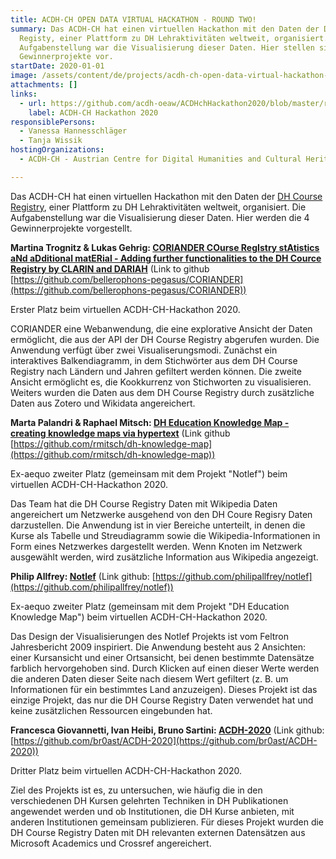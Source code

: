 ```yaml
---
title: ACDH-CH OPEN DATA VIRTUAL HACKATHON - ROUND TWO!
summary: Das ACDH-CH hat einen virtuellen Hackathon mit den Daten der DH Course
  Registy, einer Plattform zu DH Lehraktivitäten weltweit, organisiert. Die
  Aufgabenstellung war die Visualisierung dieser Daten. Hier stellen sich die 4
  Gewinnerprojekte vor.
startDate: 2020-01-01
image: /assets/content/de/projects/acdh-ch-open-data-virtual-hackathon-round-two/csm_acdh_event_hackathon_opendata_2nd_200c52d720.png
attachments: []
links:
  - url: https://github.com/acdh-oeaw/ACDHchHackathon2020/blob/master/results.md
    label: ACDH-CH Hackathon 2020
responsiblePersons:
  - Vanessa Hannesschläger
  - Tanja Wissik
hostingOrganizations:
  - ACDH-CH - Austrian Centre for Digital Humanities and Cultural Heritage

---
```

Das ACDH-CH hat einen virtuellen Hackathon mit den Daten der [DH Course Registry](https://dhcr.clarin-dariah.eu/), einer Plattform zu DH Lehraktivitäten weltweit, organisiert. Die Aufgabenstellung war die Visualisierung dieser Daten. Hier werden die 4 Gewinnerprojekte vorgestellt.

**Martina Trognitz & Lukas Gehrig: [CORIANDER COurse RegIstry stAtistics aNd aDditional matERial - Adding further functionalities to the DH Cource Registry by CLARIN and DARIAH](https://github.com/bellerophons-pegasus/CORIANDER)** (Link to github [https://github.com/bellerophons-pegasus/CORIANDER](https://github.com/bellerophons-pegasus/CORIANDER))

Erster Platz beim virtuellen ACDH-CH-Hackathon 2020.

CORIANDER eine Webanwendung, die eine explorative Ansicht der Daten ermöglicht, die aus der API der DH Course Registry abgerufen wurden. Die Anwendung verfügt über zwei Visualiserungsmodi. Zunächst ein interaktives Balkendiagramm, in dem Stichwörter aus dem DH Course Registry nach Ländern und Jahren gefiltert werden können. Die zweite Ansicht ermöglicht es, die Kookkurrenz von Stichworten zu visualisieren. Weiters wurden die Daten aus dem DH Course Registry durch zusätzliche Daten aus Zotero und Wikidata angereichert.

**Marta Palandri & Raphael Mitsch: [DH Education Knowledge Map - creating knowledge maps via hypertext](https://github.com/rmitsch/dh-knowledge-map)** (Link github [https://github.com/rmitsch/dh-knowledge-map](https://github.com/rmitsch/dh-knowledge-map))

Ex-aequo zweiter Platz (gemeinsam mit dem Projekt "Notlef") beim virtuellen ACDH-CH-Hackathon 2020.

Das Team hat die DH Course Registry Daten mit Wikipedia Daten angereichert um Netzwerke ausgehend von den DH Coure Regisry Daten darzustellen. Die Anwendung ist in vier Bereiche unterteilt, in denen die Kurse als Tabelle und Streudiagramm sowie die Wikipedia-Informationen in Form eines Netzwerkes dargestellt werden. Wenn Knoten im Netzwerk ausgewählt werden, wird zusätzliche Information aus Wikipedia angezeigt.

**Philip Allfrey: [Notlef](https://github.com/philipallfrey/notlef)** (Link github: [https://github.com/philipallfrey/notlef](https://github.com/philipallfrey/notlef))

Ex-aequo zweiter Platz (gemeinsam mit dem Projekt "DH Education Knowledge Map") beim virtuellen ACDH-CH-Hackathon 2020.

Das Design der Visualisierungen des Notlef Projekts ist vom Feltron Jahresbericht 2009 inspiriert. Die Anwendung besteht aus 2 Ansichten: einer Kursansicht und einer Ortsansicht, bei denen bestimmte Datensätze farblich hervorgehoben sind. Durch Klicken auf einen dieser Werte werden die anderen Daten dieser Seite nach diesem Wert gefiltert (z. B. um Informationen für ein bestimmtes Land anzuzeigen). Dieses Projekt ist das einzige Projekt, das nur die DH Course Registry Daten verwendet hat und keine zusätzlichen Ressourcen eingebunden hat.

**Francesca Giovannetti, Ivan Heibi, Bruno Sartini: [ACDH-2020](https://github.com/br0ast/ACDH-2020)** (Link github: [https://github.com/br0ast/ACDH-2020](https://github.com/br0ast/ACDH-2020))

Dritter Platz beim virtuellen ACDH-CH-Hackathon 2020.

Ziel des Projekts ist es, zu untersuchen, wie häufig die in den verschiedenen DH Kursen gelehrten Techniken in DH Publikationen angewendet werden und ob Institutionen, die DH Kurse anbieten, mit anderen Institutionen gemeinsam publizieren. Für dieses Projekt wurden die DH Course Registry Daten mit DH relevanten externen Datensätzen aus Microsoft Academics und Crossref angereichert.
